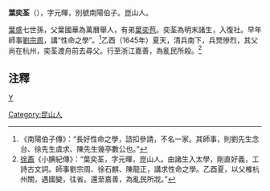 '''葉奕荃'''（{{bd|？||1645年}}），字元暉，別號南陽伯子。崑山人。

[[葉盛|葉盛]]七世孫，父葉國華為萬曆舉人，有弟[[葉奕苞|葉奕苞]]。奕荃為明末諸生，入復社。早年師事[[劉宗周|劉宗周]]，講“性命之學”。<ref>《南陽伯子傳》：“長好性命之學，諮扣參請，不名一家。其師事，則劉先生念台、徐先生虞求、陳先生幾亭數公也。”</ref>乙酉（1645年）夏天，清兵南下，兵燹慘烈，其父尚在杭州，奕荃渡舟前去尋父。行至浙江嘉善，為亂民所殺。<ref>[[徐鼒|徐鼒]]《小腆紀傳》：“葉奕荃，字元暉，崑山人。由諸生入太學，剛直好義，工詩古文詞。師事劉宗周、徐石麒、陳龍正，講求性命之學。乙酉夏，以父榷杭州關，遇國變，往省。還至嘉善，為亂民所戕。”</ref>

==注釋==
{{reflist}}
[[category:明朝作家|Y]]
[[Category:昆山人|Category:昆山人]]